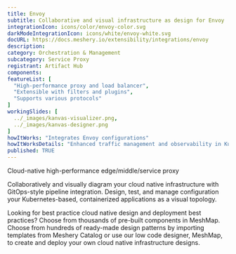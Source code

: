```yaml
---
title: Envoy
subtitle: Collaborative and visual infrastructure as design for Envoy
integrationIcon: icons/color/envoy-color.svg
darkModeIntegrationIcon: icons/white/envoy-white.svg
docURL: https://docs.meshery.io/extensibility/integrations/envoy
description: 
category: Orchestration & Management
subcategory: Service Proxy
registrant: Artifact Hub
components: 
featureList: [
  "High-performance proxy and load balancer",
  "Extensible with filters and plugins",
  "Supports various protocols"
]
workingSlides: [
  ../_images/kanvas-visualizer.png,
  ../_images/kanvas-designer.png
]
howItWorks: "Integrates Envoy configurations"
howItWorksDetails: "Enhanced traffic management and observability in Kubernetes"
published: TRUE
---
```

<p>
Cloud-native high-performance edge/middle/service proxy
</p>
<p>
    Collaboratively and visually diagram your cloud native infrastructure with GitOps-style pipeline integration. Design, test, and manage configuration your Kubernetes-based, containerized applications as a visual topology.
</p>
<p>
    Looking for best practice cloud native design and deployment best practices? Choose from thousands of pre-built components in MeshMap. Choose from hundreds of ready-made design patterns by importing templates from Meshery Catalog or use our low code designer, MeshMap, to create and deploy your own cloud native infrastructure designs.
</p>
